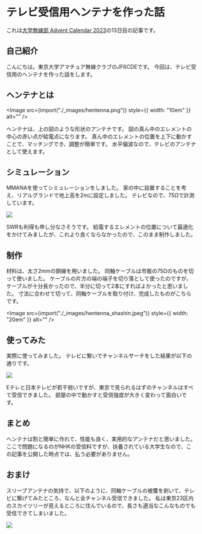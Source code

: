 
# テレビ受信用ヘンテナを作った話

これは[大学無線部 Advent Calendar 2023](https://adventar.org/calendars/9345)の13日目の記事です。

## 自己紹介

こんにちは。東京大学アマチュア無線クラブのJF6CDEです。
今回は、テレビ受信用のヘンテナを作った話をします。

## ヘンテナとは

<Image
  src={import("./_images/hentenna.png")}
  style={{ width: "10em" }}
  alt=""
/>

ヘンテナは、上の図のような形状のアンテナです。
図の真ん中のエレメントの中心の赤い点が給電点になります。
真ん中のエレメントの位置を上下に動かすことで、マッチングでき、調整が簡単です。
水平偏波なので、テレビのアンテナとして使えます。

## シミュレーション

MMANAを使ってシミュレーションをしました。
家の中に設置することを考え、リアルグランドで地上高を2mに設定しました。
テレビなので、75Ωで計測しています。

![](./_images/simulation.png)

SWRも利得も申し分なさそうです。
給電するエレメントの位置について最適化をかけてみましたが、これより良くならなかったので、このまま制作しました。

## 制作

材料は、太さ2mmの銅線を用いました。
同軸ケーブルは市販の75Ωのものを切って使いました。
ケーブルの片方の端の端子を切り落として使ったのですが、ケーブルが十分長かったので、半分に切って2本にすればよかったと思いました。
寸法に合わせて切って、同軸ケーブルを取り付け、完成したものがこちらです。

<Image
  src={import("./_images/hentenna_shashin.jpeg")}
  style={{ width: "20em" }}
  alt=""
/>

## 使ってみた

実際に使ってみました。
テレビに繋いでチャンネルサーチをした結果が以下の通りです。

![](./_images/channeru_sachi.jpeg)

Eテレと日本テレビが若干弱いですが、東京で見られるはずのチャンネルはすべて受信できました。
部屋の中で動かすと受信強度が大きく変わって面白いです。

## まとめ

ヘンテナは割と簡単に作れて、性能も良く、実用的なアンテナだと思いました。
ここで問題になるのがNHKの受信料ですが、扶養されている大学生なので、この記事を公開した時点では、払う必要がありません。

## おまけ

スリーブアンテナの気持で、以下のように、同軸ケーブルの被覆を剥いて、テレビに繋げてみたところ、なんと全チャンネル受信できました。
私は東京23区内のスカイツリーが見えるところに住んでいるので、長さも適当なこんなものでも受信できてしまいました。

![](./_images/suri-bu.jpeg)
